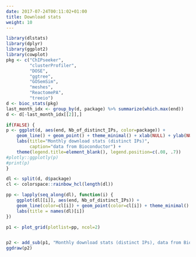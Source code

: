 ```yaml
---
date: 2017-07-24T00:11:02+01:00
title: Download stats
weight: 10
---
```



```r
library(dlstats)
library(dplyr)
library(ggplot2)
library(cowplot)
pkg <- c("ChIPseeker",
         "clusterProfiler",
         "DOSE",
         "ggtree",
         "GOSemSim",
         "meshes",
         "ReactomePA",
         "treeio")
d <- bioc_stats(pkg)
last_month_idx <- group_by(d, package) %>% summarize(which.max(end))
d <- d[-last_month_idx[[2]],]

if(FALSE) {
p <- ggplot(d, aes(end, Nb_of_distinct_IPs, color=package)) +
    geom_line() + geom_point() + theme_minimal() + xlab(NULL) + ylab(NULL) +
    labs(title="Monthly download stats (distinct IPs)",
         caption="data from Bioconductor") +
    theme(legend.title=element_blank(), legend.position=c(.08, .7))
#plotly::ggplotly(p)
#print(p)
}

dl <- split(d, d$package)
cl <- colorspace::rainbow_hcl(length(dl))

pp <- lapply(seq_along(dl), function(i) {
    ggplot(dl[[i]], aes(end, Nb_of_distinct_IPs)) + 
    geom_line(color=cl[i]) + geom_point(color=cl[i]) + theme_minimal() + xlab(NULL) + ylab(NULL) +
    labs(title = names(dl)[i])
})

p1 <- plot_grid(plotlist=pp, ncol=2)


p2 <- add_sub(p1, "Monthly download stats (distinct IPs), data from Bioconductor", x = .99, hjust = 1)
ggdraw(p2)
```

